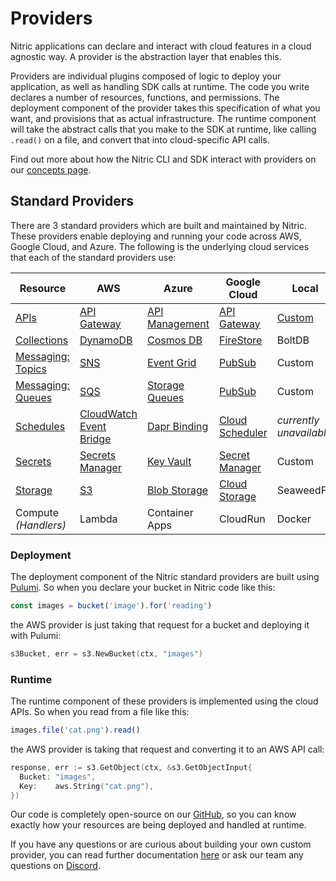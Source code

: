 
# Providers

Nitric applications can declare and interact with cloud features in a cloud agnostic way. A provider is the abstraction layer that enables this.

Providers are individual plugins composed of logic to deploy your application, as well as handling SDK calls at runtime. The code you write declares a number of resources, functions, and permissions. The deployment component of the provider takes this specification of what you want, and provisions that as actual infrastructure. The runtime component will take the abstract calls that you make to the SDK at runtime, like calling `.read()` on a file, and convert that into cloud-specific API calls.

Find out more about how the Nitric CLI and SDK interact with providers on our [concepts page](/guides/getting-started/concepts).

## Standard Providers

There are 3 standard providers which are built and maintained by Nitric. These providers enable deploying and running your code across AWS, Google Cloud, and Azure. The following is the underlying cloud services that each of the standard providers use:

| **Resource**                           | **AWS**                                              | **Azure**                                   | **Google Cloud**                             | **Local**                                                                |
| -------------------------------------- | ---------------------------------------------------- | ------------------------------------------- | -------------------------------------------- | ------------------------------------------------------------------------ |
| [APIs](/apis)                          | [API Gateway](./providers/aws/apis)                  | [API Management](./providers/azure/apis)    | [API Gateway](./providers/gcp/apis)          | [Custom](https://github.com/nitrictech/cli/blob/main/pkg/run/gateway.go) |
| [Collections](/collections)            | [DynamoDB](./providers/aws/collections)              | [Cosmos DB](./providers/azure/collections)  | [FireStore](./providers/gcp/collections)     | BoltDB                                                                   |
| [Messaging: Topics](/messaging#topics) | [SNS](./providers/aws/topics)                        | [Event Grid](./providers/azure/topics)      | [PubSub](./providers/gcp/topics)             | Custom                                                                   |
| [Messaging: Queues](/messaging#queues) | [SQS](./providers/aws/queues)                        | [Storage Queues](./providers/azure/queues)  | [PubSub](./providers/gcp/queues)             | Custom                                                                   |
| [Schedules](/schedules)                | [CloudWatch Event Bridge](./providers/aws/schedules) | [Dapr Binding](./providers/azure/schedules) | [Cloud Scheduler](./providers/gcp/schedules) | _currently unavailable_                                                  |
| [Secrets](/secrets)                    | [Secrets Manager](./providers/aws/secrets)           | [Key Vault](./providers/azure/secrets)      | [Secret Manager](./providers/gcp/secrets)    | Custom                                                                   |
| [Storage](/storage#buckets)            | [S3](./providers/aws/storage)                        | [Blob Storage](./providers/azure/storage)   | [Cloud Storage](./providers/gcp/storage)     | SeaweedFS                                                                |
| Compute _(Handlers)_                   | Lambda                                               | Container Apps                              | CloudRun                                     | Docker                                                                   |

### Deployment

The deployment component of the Nitric standard providers are built using [Pulumi](https://www.pulumi.com/). So when you declare your bucket in Nitric code like this:

```javascript
const images = bucket('image').for('reading')
```

the AWS provider is just taking that request for a bucket and deploying it with Pulumi:

```go
s3Bucket, err = s3.NewBucket(ctx, "images")
```

### Runtime

The runtime component of these providers is implemented using the cloud APIs. So when you read from a file like this:

```javascript
images.file('cat.png').read()
```

the AWS provider is taking that request and converting it to an AWS API call:

```go
response, err := s3.GetObject(ctx, &s3.GetObjectInput{
  Bucket: "images",
  Key:    aws.String("cat.png"),
})
```

Our code is completely open-source on our [GitHub](https://github.com/nitrictech/nitric), so you can know exactly how your resources are being deployed and handled at runtime.

If you have any questions or are curious about building your own custom provider, you can read further documentation [here](./providers/custom/building-custom-provider) or ask our team any questions on [Discord](https://discord.gg/Webemece5C).
